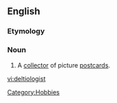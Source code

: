 ==English==

===Etymology===
{{suffix|deltiology|ist}}

===Noun===
{{en-noun}}

# A [[collector]] of picture [[postcards]].

[[Category:Hobbies]]

[[vi:deltiologist]]